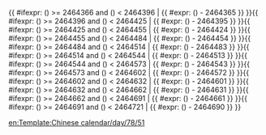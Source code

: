<includeonly>{{ #ifexpr: ({{{1}}}) >= 2464366 and ({{{1}}}) < 2464396 | {{ #expr: ({{{1}}}) - 2464365 }} }}{{ #ifexpr: ({{{1}}}) >= 2464396 and ({{{1}}}) < 2464425 | {{ #expr: ({{{1}}}) - 2464395 }} }}{{ #ifexpr: ({{{1}}}) >= 2464425 and ({{{1}}}) < 2464455 | {{ #expr: ({{{1}}}) - 2464424 }} }}{{ #ifexpr: ({{{1}}}) >= 2464455 and ({{{1}}}) < 2464484 | {{ #expr: ({{{1}}}) - 2464454 }} }}{{ #ifexpr: ({{{1}}}) >= 2464484 and ({{{1}}}) < 2464514 | {{ #expr: ({{{1}}}) - 2464483 }} }}{{ #ifexpr: ({{{1}}}) >= 2464514 and ({{{1}}}) < 2464544 | {{ #expr: ({{{1}}}) - 2464513 }} }}{{ #ifexpr: ({{{1}}}) >= 2464544 and ({{{1}}}) < 2464573 | {{ #expr: ({{{1}}}) - 2464543 }} }}{{ #ifexpr: ({{{1}}}) >= 2464573 and ({{{1}}}) < 2464602 | {{ #expr: ({{{1}}}) - 2464572 }} }}{{ #ifexpr: ({{{1}}}) >= 2464602 and ({{{1}}}) < 2464632 | {{ #expr: ({{{1}}}) - 2464601 }} }}{{ #ifexpr: ({{{1}}}) >= 2464632 and ({{{1}}}) < 2464662 | {{ #expr: ({{{1}}}) - 2464631 }} }}{{ #ifexpr: ({{{1}}}) >= 2464662 and ({{{1}}}) < 2464691 | {{ #expr: ({{{1}}}) - 2464661 }} }}{{ #ifexpr: ({{{1}}}) >= 2464691 and ({{{1}}}) < 2464721 | {{ #expr: ({{{1}}}) - 2464690 }} }}</includeonly><noinclude>{{Chinese calendar/doc}}

[[Category:農曆模板|{{PAGENAME}}]]

[[en:Template:Chinese calendar/day/78/51]]
</noinclude>